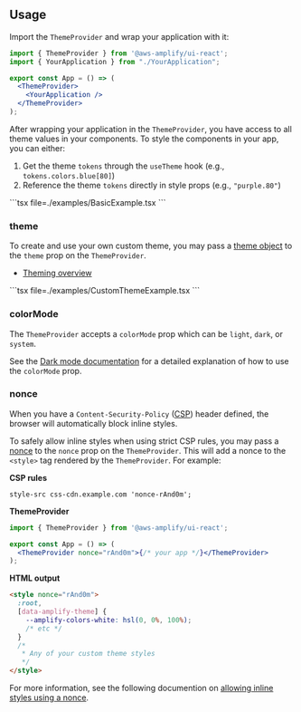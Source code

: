 

<ThemeAlert />

## Usage

Import the `ThemeProvider` and wrap your application with it:

```jsx
import { ThemeProvider } from '@aws-amplify/ui-react';
import { YourApplication } from "./YourApplication";

export const App = () => (
  <ThemeProvider>
    <YourApplication />
  </ThemeProvider>
);
```

After wrapping your application in the `ThemeProvider`, you have access to all theme values in your components. To style the components in your app, you can either:

1. Get the theme `tokens` through the `useTheme` hook (e.g., `tokens.colors.blue[80]`)
2. Reference the theme `tokens` directly in style props (e.g., `"purple.80"`)

<Example>
  <Flex>
    <BasicExample />
  </Flex>

  <ExampleCode>
    ```tsx file=./examples/BasicExample.tsx
    ```
    
  </ExampleCode>
</Example>

### theme

To create and use your own custom theme, you may pass a [theme object](https://ui.docs.amplify.aws/react/theming#theme-object) to the `theme` prop on the `ThemeProvider`.

- [Theming overview](/theming)

<Example>
  <CustomThemeExample />

  <ExampleCode>
    ```tsx file=./examples/CustomThemeExample.tsx
    ```
    
  </ExampleCode>
</Example>

### colorMode

The `ThemeProvider` accepts a `colorMode` prop which can be `light`, `dark`, or `system`.

See the [Dark mode documentation](./dark-mode) for a detailed explanation of how to use the `colorMode` prop.

### nonce

When you have a `Content-Security-Policy` ([CSP](https://developer.mozilla.org/en-US/docs/Web/HTTP/CSP)) header defined, the browser will automatically block inline styles.

To safely allow inline styles when using strict CSP rules, you may pass a [nonce](https://developer.mozilla.org/en-US/docs/Web/HTML/Global_attributes/nonce) to the `nonce` prop on the `ThemeProvider`. This will add a nonce to the `<style>` tag rendered by the `ThemeProvider`. For example:

**CSP rules**

```
style-src css-cdn.example.com 'nonce-rAnd0m';
```

**ThemeProvider**

```jsx
import { ThemeProvider } from '@aws-amplify/ui-react';

export const App = () => (
  <ThemeProvider nonce="rAnd0m">{/* your app */}</ThemeProvider>
);
```

**HTML output**

```html
<style nonce="rAnd0m">
  :root,
  [data-amplify-theme] {
    --amplify-colors-white: hsl(0, 0%, 100%);
    /* etc */
  }
  /* 
   * Any of your custom theme styles
   */
</style>
```

For more information, see the following documention on [allowing inline styles using a nonce](https://content-security-policy.com/examples/allow-inline-style).
